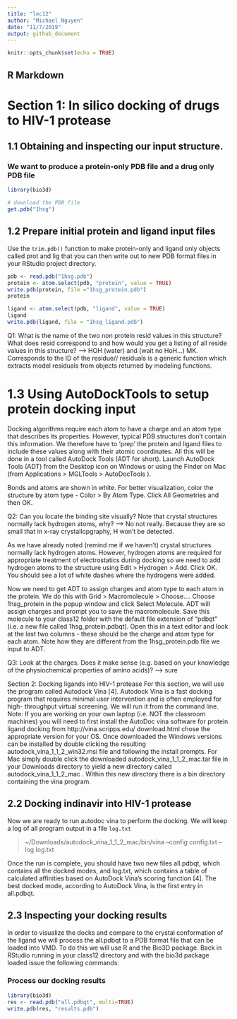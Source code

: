 ```yaml
---
title: "lec12"
author: "Michael Nguyen"
date: "11/7/2019"
output: github_document
---
```


```r
knitr::opts_chunk$set(echo = TRUE)
```

## R Markdown

# Section 1: In silico docking of drugs to HIV-1 protease

## 1.1 Obtaining and inspecting our input structure.

### We want to produce a protein-only PDB file and a drug only PDB file

```r
library(bio3d)

# download the PDB file 
get.pdb("1hsg")
```


## 1.2 Prepare initial protein and ligand input files

Use the `trim.pdb()` function to make protein-only and ligand only objects called prot and lig that you can then write out to new PDB format files in your RStudio project directory.
```r
pdb <- read.pdb("1hsg.pdb")
protein <- atom.select(pdb, "protein", value = TRUE)
write.pdb(protein, file ="1hsg_protein.pdb")
protein
```

```r
ligand <- atom.select(pdb, "ligand", value = TRUE)
ligand
write.pdb(ligand, file = "1hsg_ligand.pdb")
```

Q1: What is the name of the two non protein resid values in this structure? What does resid correspond to and how would you get a listing of all reside values in this structure?
--> HOH (water) and (wait no HoH...) MK. Corresponds to the ID of the residue// residuals is a generic function which extracts model residuals from objects returned by modeling functions.



# 1.3 Using AutoDockTools to setup protein docking input
Docking algorithms require each atom to have a charge and an atom type that describes its properties. However, typical PDB structures don’t contain this information. We therefore have to ‘prep’ the protein and ligand files to include these values along with their atomic coordinates. All this will be done in a tool called AutoDock Tools (ADT for short).
Launch AutoDock Tools (ADT) from the Desktop icon on Windows or using the Finder on Mac (from Applications > MGLTools > AutoDocTools ).

Bonds and atoms are shown in white. For better visualization, color the structure by atom type - Color > By Atom Type. Click All Geometries and then OK.


Q2: Can you locate the binding site visually? Note that crystal structures normally lack hydrogen atoms, why?
--> No not really. Because they are so small that in x-ray crystallopgraphy, H won't be detected.


As we have already noted (remind me if we haven’t) crystal structures normally lack hydrogen atoms. However, hydrogen atoms are required for appropriate treatment of electrostatics during docking so we need to add hydrogen atoms to the structure using Edit > Hydrogen > Add. Click OK. You should see a lot of white dashes where the hydrogens were added.

Now we need to get ADT to assign charges and atom type to each atom in the protein. We do this with Grid > Macromolecule > Choose.... Choose 1hsg_protein in the popup window and click Select Molecule.
ADT will assign charges and prompt you to save the macromolecule.
Save this molecule to your class12 folder with the
default file extension of “pdbqt” (i.e. a new file called
1hsg_protein.pdbqt). Open this in a text editor and
look at the last two columns - these should be the
charge and atom type for each atom. Note how they are different from the 1hsg_protein.pdb file we input to ADT.


Q3: Look at the charges. Does it make sense (e.g. based on your knowledge of the physiochemical properties of amino acids)?
--> sure








Section 2: Docking ligands into HIV-1 protease
For this section, we will use the program called Autodock Vina [4]. Autodock Vina is a fast docking program that requires minimal user intervention and is often employed for high- throughput virtual screening. We will run it from the command line.
Note: If you are working on your own laptop (i.e. NOT the classroom machines) you will need to first install the AutoDoc vina software for protein ligand docking from http://vina.scripps.edu/ download.html chose the appropriate version for your OS.
Once downloaded the Windows versions can be installed by double clicking the resulting autodock_vina_1_1_2_win32.msi file and following the install prompts.
For Mac simply double click the downloaded autodock_vina_1_1_2_mac.tar file in your Downloads directory to yield a new directory called autodock_vina_1_1_2_mac . Within this new directory there is a bin directory containing the vina program.

## 2.2 Docking indinavir into HIV-1 protease
Now we are ready to run autodoc vina to perform the docking. We will keep a log of all program output in a file `log.txt`

> ~/Downloads/autodock_vina_1_1_2_mac/bin/vina --config config.txt --log
log.txt

Once the run is complete, you should have two new files all.pdbqt, which contains all the docked modes, and log.txt, which contains a table of calculated affinities based on AutoDock Vina's scoring function [4]. The best docked mode, according to AutoDock Vina, is the first entry in all.pdbqt.


## 2.3 Inspecting your docking results
In order to visualize the docks and compare to the crystal conformation of the ligand we will process the all.pdbqt to a PDB format file that can be loaded into VMD. To do this we will use R and the Bio3D package.
Back in RStudio running in your class12 directory and with the bio3d package loaded issue the following commands:


### Process our docking results
```r
library(bio3d)
res <- read.pdb("all.pdbqt", multi=TRUE)
write.pdb(res, "results.pdb")
```

